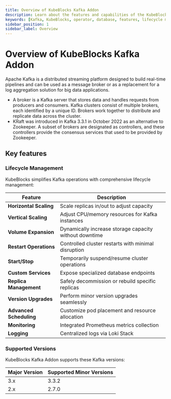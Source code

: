 ```yaml
---
title: Overview of KubeBlocks Kafka Addon
description: Learn about the features and capabilities of the KubeBlocks Kafka addon, including deployment topologies, lifecycle management, backup and restore, and supported versions.
keywords: [Kafka, KubeBlocks, operator, database, features, lifecycle management, backup, restore]
sidebar_position: 1
sidebar_label: Overview
---
```


# Overview of KubeBlocks Kafka Addon

Apache Kafka is a distributed streaming platform designed to build real-time pipelines and can be used as a message broker or as a replacement for a log aggregation solution for big data applications.

- A broker is a Kafka server that stores data and handles requests from producers and consumers. Kafka clusters consist of multiple brokers, each identified by a unique ID. Brokers work together to distribute and replicate data across the cluster.
- KRaft was introduced in Kafka 3.3.1 in October 2022 as an alternative to Zookeeper. A subset of brokers are designated as controllers, and these controllers provide the consensus services that used to be provided by Zookeeper.

## Key features

### Lifecycle Management

KubeBlocks simplifies Kafka operations with comprehensive lifecycle management:

| Feature                      | Description                                                                 |
|------------------------------|-----------------------------------------------------------------------------|
| **Horizontal Scaling**       | Scale replicas in/out to adjust capacity                                   |
| **Vertical Scaling**         | Adjust CPU/memory resources for Kafka instances                       |
| **Volume Expansion**         | Dynamically increase storage capacity without downtime                     |
| **Restart Operations**       | Controlled cluster restarts with minimal disruption                        |
| **Start/Stop**               | Temporarily suspend/resume cluster operations                              |
| **Custom Services**          | Expose specialized database endpoints                                      |
| **Replica Management**       | Safely decommission or rebuild specific replicas                          |
| **Version Upgrades**         | Perform minor version upgrades seamlessly                                  |
| **Advanced Scheduling**      | Customize pod placement and resource allocation                           |
| **Monitoring**               | Integrated Prometheus metrics collection                                  |
| **Logging**                  | Centralized logs via Loki Stack                                           |

### Supported Versions

KubeBlocks Kafka Addon supports these Kafka versions:

| Major Version | Supported Minor Versions       |
|---------------|--------------------------------|
| 3.x | 3.3.2 |
| 2.x | 2.7.0 |
